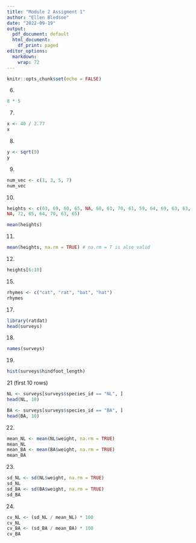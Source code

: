 ```yaml
---
title: "Module 2 Assigment 1"
author: "Ellen Bledsoe"
date: "2022-09-19"
output:
  pdf_document: default
  html_document:
    df_print: paged
editor_options:
  markdown:
    wrap: 72
---
```


```r
knitr::opts_chunk$set(echo = FALSE)
```


6. 
```r
8 * 5
```


7.  
```r
x <- 40 / 2.77
x
```

8.  
```r
y <- sqrt(9)
y
```

9. 
```r
num_vec <- c(1, 3, 5, 7)
num_vec
```

10. 

```r
heights <- c(63, 69, 60, 65, NA, 68, 61, 70, 61, 59, 64, 69, 63, 63,
NA, 72, 65, 64, 70, 63, 65)

mean(heights)
```

11. 
```r
mean(heights, na.rm = TRUE) # na.rm = T is also valid
```

12. 
```r
heights[6:10]
```

15. 
```r
rhymes <- c("cat", "rat", "bat", "hat")
rhymes
```

17. 
```r
library(ratdat)
head(surveys) 
```

18. 
```r
names(surveys)
```

19.
```r
hist(surveys$hindfoot_length)
```


21 (first 10 rows)
```r
NL <- surveys[surveys$species_id == "NL", ]
head(NL, 10)
```
```r
BA <- surveys[surveys$species_id == "BA", ]
head(BA, 10)
```

22. 
```r
mean_NL <- mean(NL$weight, na.rm = TRUE)
mean_NL
mean_BA <- mean(BA$weight, na.rm = TRUE)
mean_BA
```

23. 
```r
sd_NL <- sd(NL$weight, na.rm = TRUE)
sd_NL
sd_BA <- sd(BA$weight, na.rm = TRUE)
sd_BA
```

24.
```r
cv_NL <- (sd_NL / mean_NL) * 100
cv_NL
cv_BA <- (sd_BA / mean_BA) * 100
cv_BA
```

